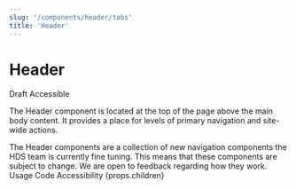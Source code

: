 ```yaml
---
slug: '/components/header/tabs'
title: 'Header'
---
```




# Header

<div class="status-label-description">
  <StatusLabel type="error">Draft</StatusLabel>
  <StatusLabel type="success" style={{ marginLeft: 'var(--spacing-xs)' }}>Accessible</StatusLabel>
  <StatusLabelTooltip/>
</div>

<LeadParagraph>The Header component is located at the top of the page above the main body content. It provides a place for levels of primary navigation and site-wide actions.</LeadParagraph>

<Notification label="A work in progress!" className="siteNotification">
  The Header components are a collection of new navigation components the HDS team is currently fine tuning. This means
  that these components are subject to change. We are open to feedback regarding how they work.
</Notification>

<PageTabs pageContext={props.pageContext}>
  <PageTabs.TabList>
    <PageTabs.Tab href="/">Usage</PageTabs.Tab>
    <PageTabs.Tab href="/code">Code</PageTabs.Tab>
    <PageTabs.Tab href="/accessibility">Accessibility</PageTabs.Tab>
  </PageTabs.TabList>
  <PageTabs.TabPanel>{props.children}</PageTabs.TabPanel>
</PageTabs>
